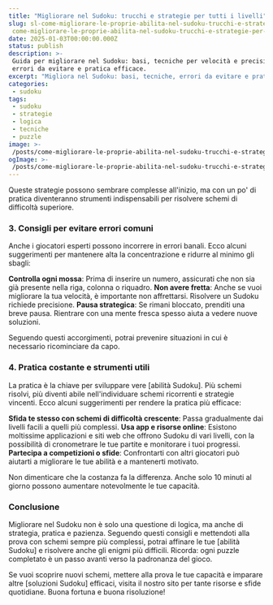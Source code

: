 ```yaml
---
title: "Migliorare nel Sudoku: trucchi e strategie per tutti i livelli"
slug: sl-come-migliorare-le-proprie-abilita-nel-sudoku-trucchi-e-strategie-per-principianti-e-avanzati
 come-migliorare-le-proprie-abilita-nel-sudoku-trucchi-e-strategie-per-principianti-e-avanzati
date: 2025-01-03T00:00:00.000Z
status: publish
description: >-
 Guida per migliorare nel Sudoku: basi, tecniche per velocità e precisione,
 errori da evitare e pratica efficace.
excerpt: "Migliora nel Sudoku: basi, tecniche, errori da evitare e pratica."
categories:
 - sudoku
tags:
 - sudoku
 - strategie
 - logica
 - tecniche
 - puzzle
image: >-
 /posts/come-migliorare-le-proprie-abilita-nel-sudoku-trucchi-e-strategie-per-principianti-e-avanzati/card.webp
ogImage: >-
 /posts/come-migliorare-le-proprie-abilita-nel-sudoku-trucchi-e-strategie-per-principianti-e-avanzati/og.webp
---
```


Queste strategie possono sembrare complesse all'inizio, ma con un po' di pratica diventeranno strumenti indispensabili per risolvere schemi di difficoltà superiore.





### 3. Consigli per evitare errori comuni

Anche i giocatori esperti possono incorrere in errori banali. Ecco alcuni suggerimenti per mantenere alta la concentrazione e ridurre al minimo gli sbagli:



**Controlla ogni mossa**: Prima di inserire un numero, assicurati che non sia già presente nella riga, colonna o riquadro.
**Non avere fretta**: Anche se vuoi migliorare la tua velocità, è importante non affrettarsi. Risolvere un Sudoku richiede precisione.
**Pausa strategica**: Se rimani bloccato, prenditi una breve pausa. Rientrare con una mente fresca spesso aiuta a vedere nuove soluzioni.

Seguendo questi accorgimenti, potrai prevenire situazioni in cui è necessario ricominciare da capo.





### 4. Pratica costante e strumenti utili

La pratica è la chiave per sviluppare vere [abilità Sudoku]. Più schemi risolvi, più diventi abile nell'individuare schemi ricorrenti e strategie vincenti. Ecco alcuni suggerimenti per rendere la pratica più efficace:



**Sfida te stesso con schemi di difficoltà crescente**: Passa gradualmente dai livelli facili a quelli più complessi.
**Usa app e risorse online**: Esistono moltissime applicazioni e siti web che offrono Sudoku di vari livelli, con la possibilità di cronometrare le tue partite e monitorare i tuoi progressi.
**Partecipa a competizioni o sfide**: Confrontarti con altri giocatori può aiutarti a migliorare le tue abilità e a mantenerti motivato.

Non dimenticare che la costanza fa la differenza. Anche solo 10 minuti al giorno possono aumentare notevolmente le tue capacità.





### Conclusione

Migliorare nel Sudoku non è solo una questione di logica, ma anche di strategia, pratica e pazienza. Seguendo questi consigli e mettendoti alla prova con schemi sempre più complessi, potrai affinare le tue [abilità Sudoku] e risolvere anche gli enigmi più difficili. Ricorda: ogni puzzle completato è un passo avanti verso la padronanza del gioco.


Se vuoi scoprire nuovi schemi, mettere alla prova le tue capacità e imparare altre [soluzioni Sudoku] efficaci, visita il nostro sito per tante risorse e sfide quotidiane. Buona fortuna e buona risoluzione!


